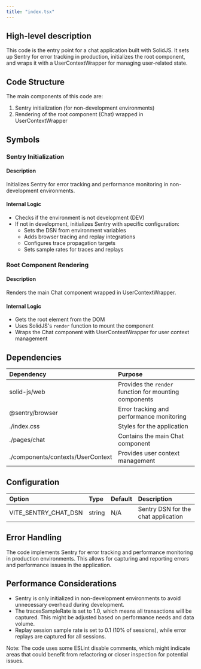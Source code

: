 ```yaml
---
title: "index.tsx"
---
```


## High-level description
This code is the entry point for a chat application built with SolidJS. It sets up Sentry for error tracking in production, initializes the root component, and wraps it with a UserContextWrapper for managing user-related state.

## Code Structure
The main components of this code are:
1. Sentry initialization (for non-development environments)
2. Rendering of the root component (Chat) wrapped in UserContextWrapper

## Symbols

### Sentry Initialization
#### Description
Initializes Sentry for error tracking and performance monitoring in non-development environments.

#### Internal Logic
- Checks if the environment is not development (DEV)
- If not in development, initializes Sentry with specific configuration:
  - Sets the DSN from environment variables
  - Adds browser tracing and replay integrations
  - Configures trace propagation targets
  - Sets sample rates for traces and replays

### Root Component Rendering
#### Description
Renders the main Chat component wrapped in UserContextWrapper.

#### Internal Logic
- Gets the root element from the DOM
- Uses SolidJS's `render` function to mount the component
- Wraps the Chat component with UserContextWrapper for user context management

## Dependencies
| Dependency | Purpose |
|:-----------|:--------|
| solid-js/web | Provides the `render` function for mounting components |
| @sentry/browser | Error tracking and performance monitoring |
| ./index.css | Styles for the application |
| ./pages/chat | Contains the main Chat component |
| ./components/contexts/UserContext | Provides user context management |

## Configuration
| Option | Type | Default | Description |
|:-------|:-----|:--------|:------------|
| VITE_SENTRY_CHAT_DSN | string | N/A | Sentry DSN for the chat application |

## Error Handling
The code implements Sentry for error tracking and performance monitoring in production environments. This allows for capturing and reporting errors and performance issues in the application.

## Performance Considerations
- Sentry is only initialized in non-development environments to avoid unnecessary overhead during development.
- The tracesSampleRate is set to 1.0, which means all transactions will be captured. This might be adjusted based on performance needs and data volume.
- Replay session sample rate is set to 0.1 (10% of sessions), while error replays are captured for all sessions.

Note: The code uses some ESLint disable comments, which might indicate areas that could benefit from refactoring or closer inspection for potential issues.